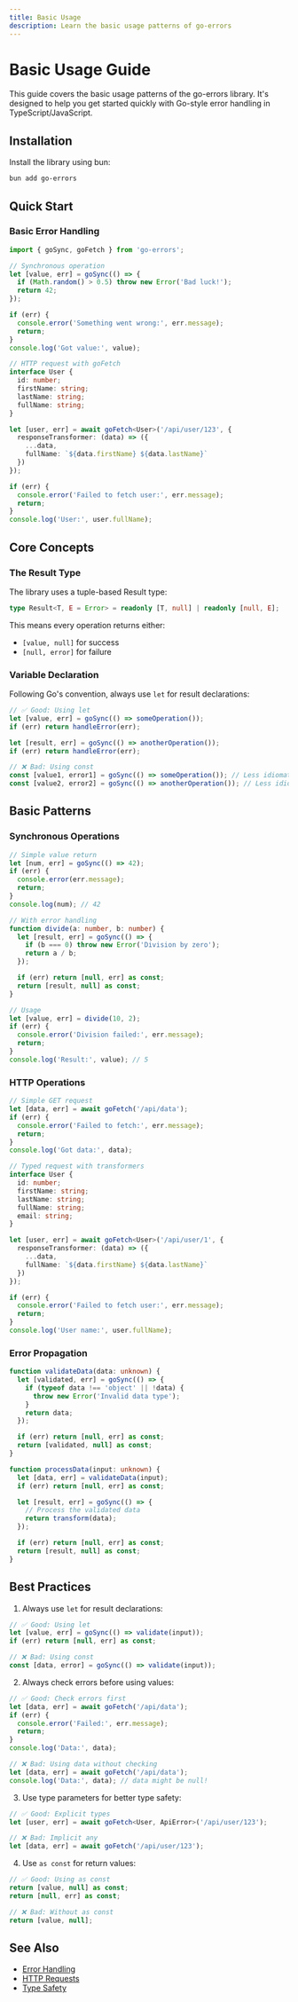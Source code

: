 ```yaml
---
title: Basic Usage
description: Learn the basic usage patterns of go-errors
---
```


# Basic Usage Guide

This guide covers the basic usage patterns of the go-errors library. It's designed to help you get started quickly with Go-style error handling in TypeScript/JavaScript.

## Installation

Install the library using bun:

```bash
bun add go-errors
```

## Quick Start

### Basic Error Handling

```typescript
import { goSync, goFetch } from 'go-errors';

// Synchronous operation
let [value, err] = goSync(() => {
  if (Math.random() > 0.5) throw new Error('Bad luck!');
  return 42;
});

if (err) {
  console.error('Something went wrong:', err.message);
  return;
}
console.log('Got value:', value);

// HTTP request with goFetch
interface User {
  id: number;
  firstName: string;
  lastName: string;
  fullName: string;
}

let [user, err] = await goFetch<User>('/api/user/123', {
  responseTransformer: (data) => ({
    ...data,
    fullName: `${data.firstName} ${data.lastName}`
  })
});

if (err) {
  console.error('Failed to fetch user:', err.message);
  return;
}
console.log('User:', user.fullName);
```

## Core Concepts

### The Result Type

The library uses a tuple-based Result type:

```typescript
type Result<T, E = Error> = readonly [T, null] | readonly [null, E];
```

This means every operation returns either:
- `[value, null]` for success
- `[null, error]` for failure

### Variable Declaration

Following Go's convention, always use `let` for result declarations:

```typescript
// ✅ Good: Using let
let [value, err] = goSync(() => someOperation());
if (err) return handleError(err);

let [result, err] = goSync(() => anotherOperation());
if (err) return handleError(err);

// ❌ Bad: Using const
const [value1, error1] = goSync(() => someOperation()); // Less idiomatic
const [value2, error2] = goSync(() => anotherOperation()); // Less idiomatic
```

## Basic Patterns

### Synchronous Operations

```typescript
// Simple value return
let [num, err] = goSync(() => 42);
if (err) {
  console.error(err.message);
  return;
}
console.log(num); // 42

// With error handling
function divide(a: number, b: number) {
  let [result, err] = goSync(() => {
    if (b === 0) throw new Error('Division by zero');
    return a / b;
  });

  if (err) return [null, err] as const;
  return [result, null] as const;
}

// Usage
let [value, err] = divide(10, 2);
if (err) {
  console.error('Division failed:', err.message);
  return;
}
console.log('Result:', value); // 5
```

### HTTP Operations

```typescript
// Simple GET request
let [data, err] = await goFetch('/api/data');
if (err) {
  console.error('Failed to fetch:', err.message);
  return;
}
console.log('Got data:', data);

// Typed request with transformers
interface User {
  id: number;
  firstName: string;
  lastName: string;
  fullName: string;
  email: string;
}

let [user, err] = await goFetch<User>('/api/user/1', {
  responseTransformer: (data) => ({
    ...data,
    fullName: `${data.firstName} ${data.lastName}`
  })
});

if (err) {
  console.error('Failed to fetch user:', err.message);
  return;
}
console.log('User name:', user.fullName);
```

### Error Propagation

```typescript
function validateData(data: unknown) {
  let [validated, err] = goSync(() => {
    if (typeof data !== 'object' || !data) {
      throw new Error('Invalid data type');
    }
    return data;
  });

  if (err) return [null, err] as const;
  return [validated, null] as const;
}

function processData(input: unknown) {
  let [data, err] = validateData(input);
  if (err) return [null, err] as const;

  let [result, err] = goSync(() => {
    // Process the validated data
    return transform(data);
  });

  if (err) return [null, err] as const;
  return [result, null] as const;
}
```

## Best Practices

1. Always use `let` for result declarations:
```typescript
// ✅ Good: Using let
let [value, err] = goSync(() => validate(input));
if (err) return [null, err] as const;

// ❌ Bad: Using const
const [data, error] = goSync(() => validate(input));
```

2. Always check errors before using values:
```typescript
// ✅ Good: Check errors first
let [data, err] = await goFetch('/api/data');
if (err) {
  console.error('Failed:', err.message);
  return;
}
console.log('Data:', data);

// ❌ Bad: Using data without checking
let [data, err] = await goFetch('/api/data');
console.log('Data:', data); // data might be null!
```

3. Use type parameters for better type safety:
```typescript
// ✅ Good: Explicit types
let [user, err] = await goFetch<User, ApiError>('/api/user/123');

// ❌ Bad: Implicit any
let [data, err] = await goFetch('/api/user/123');
```

4. Use `as const` for return values:
```typescript
// ✅ Good: Using as const
return [value, null] as const;
return [null, err] as const;

// ❌ Bad: Without as const
return [value, null];
```

## See Also

- [Error Handling](/docs/guides/error-handling)
- [HTTP Requests](/docs/guides/http-requests)
- [Type Safety](/docs/guides/type-safety)